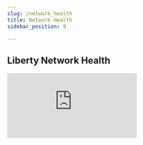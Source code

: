 ```yaml
---
slug: /network_health
title: Network Health
sidebar_position: 9

---
```


## Liberty Network Health

<iframe id="ytplayer" type="text/html"
  class="video"
  src="https://www.youtube.com/embed/b3pCO6jsxeo?autoplay=1&mute=1"
  allowFullScreen="allowFullScreen"
  mozallowfullscreen="mozallowfullscreen"
  msallowfullscreen="msallowfullscreen"
  oallowfullscreen="oallowfullscreen"
  webkitallowfullscreen="webkitallowfullscreen"
  frameBorder="0">
  </iframe>
